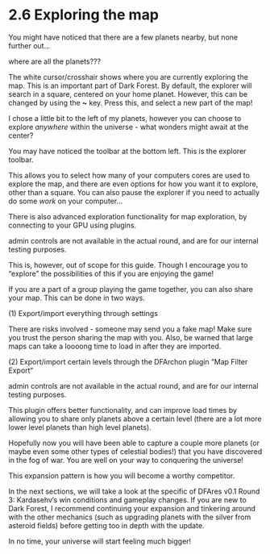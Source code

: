 # 2.6 Exploring the map

You might have noticed that there are a few planets nearby, but none further out…


where are all the planets???

The white cursor/crosshair shows where you are currently exploring the map. This is an important part of Dark Forest. By default, the explorer will search in a square, centered on your home planet. However, this can be changed by using the **~** key. Press this, and select a new part of the map!


I chose a little bit to the left of my planets, however you can choose to explore *anywhere* within the universe - what wonders might await at the center?

You may have noticed the toolbar at the bottom left. This is the explorer toolbar.


This allows you to select how many of your computers cores are used to explore the map, and there are even options for how you want it to explore, other than a square. You can also pause the explorer if you need to actually do some *work* on your computer…


There is also advanced exploration functionality for map exploration, by connecting to your GPU using plugins.


admin controls are not available in the actual round, and are for our internal testing purposes.

This is, however, out of scope for this guide. Though I encourage you to “explore” the possibilities of this if you are enjoying the game!

If you are a part of a group playing the game together, you can also share your map. This can be done in two ways.

(1) Export/import everything through settings


There are risks involved - someone may send you a fake map! Make sure you trust the person sharing the map with you.
Also, be warned that large maps can take a loooong time to load in after they are imported.

(2) Export/import certain levels through the DFArchon plugin ”Map Filter Export“


admin controls are not available in the actual round, and are for our internal testing purposes.

This plugin offers better functionality, and can improve load times by allowing you to share only planets above a certain level (there are a lot more lower level planets than high level planets).

Hopefully now you will have been able to capture a couple more planets (or maybe even some other types of celestial bodies!) that you have discovered in the fog of war. You are well on your way to conquering the universe!


This expansion pattern is how you will become a worthy competitor. 

In the next sections, we will take a look at the specific of DFAres v0.1 Round 3: Kardasehv’s win conditions and gameplay changes. If you are new to Dark Forest, I recommend continuing your expansion and tinkering around with the other mechanics (such as upgrading planets with the silver from asteroid fields) before getting too in depth with the update.

In no time, your universe will start feeling much bigger!